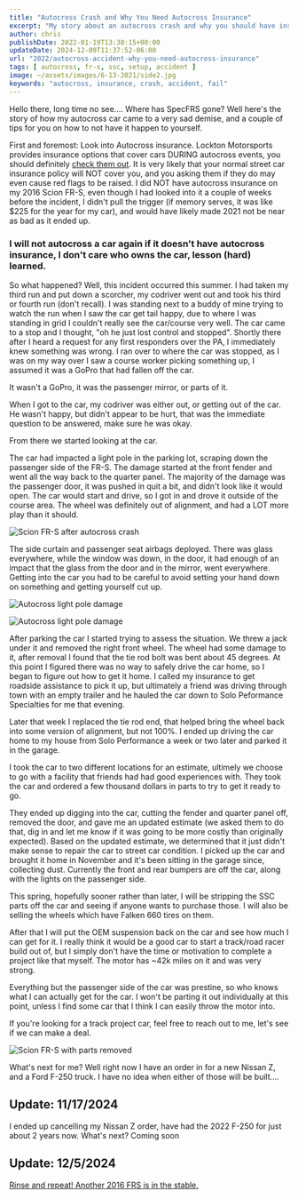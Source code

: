 ```yaml
---
title: "Autocross Crash and Why You Need Autocross Insurance"
excerpt: "My story about an autocross crash and why you should have insurance coverage"
author: chris
publishDate: 2022-01-19T13:30:15+00:00
updateDate: 2024-12-09T11:37:52-06:00
url: "2022/autocross-accident-why-you-need-autocross-insurance"
tags: [ autocross, fr-s, ssc, setup, accident ]
image: ~/assets/images/6-13-2021/side2.jpg
keywords: "autocross, insurance, crash, accident, fail"
---
```


Hello there, long time no see.... Where has SpecFRS gone? Well here's the story of how my autocross car came to a very sad demise, and a couple of tips for you on how to not have it happen to yourself.

First and foremost: Look into Autocross insurance. Lockton Motorsports provides insurance options that cover cars DURING autocross events, you should definitely [check them out](https://locktonmotorsports.com/autocross-off-track/). It is very likely that your normal street car insurance policy will NOT cover you, and you asking them if they do may even cause red flags to be raised. I did NOT have autocross insurance on my 2016 Scion FR-S, even though I had looked into it a couple of weeks before the incident, I didn't pull the trigger (if memory serves, it was like $225 for the year for my car), and would have likely made 2021 not be near as bad as it ended up. 

### I will not autocross a car again if it doesn't have autocross insurance, I don't care who owns the car, lesson (hard) learned.

So what happened? Well, this incident occurred this summer. I had taken my third run and put down a scorcher, my codriver went out and took his third or fourth run (don't recall). I was standing next to a buddy of mine trying to watch the run when I saw the car get tail happy, due to where I was standing in grid I couldn't really see the car/course very well. The car came to a stop and I thought, "oh he just lost control and stopped". Shortly there after I heard a request for any first responders over the PA, I immediately knew something was wrong. I ran over to where the car was stopped, as I was on my way over I saw a course worker picking something up, I assumed it was a GoPro that had fallen off the car.

It wasn't a GoPro, it was the passenger mirror, or parts of it.

When I got to the car, my codriver was either out, or getting out of the car. He wasn't happy, but didn't appear to be hurt, that was the immediate question to be answered, make sure he was okay.

From there we started looking at the car.

The car had impacted a light pole in the parking lot, scraping down the passenger side of the FR-S. The damage started at the front fender and went all the way back to the quarter panel. The majority of the damage was the passenger door, it was pushed in quit a bit, and didn't look like it would open. The car would start and drive, so I got in and drove it outside of the course area. The wheel was definitely out of alignment, and had a LOT more play than it should.

<Image 
  src={image1}
  alt="Scion FR-S after autocross crash" 
  title="Scion FR-S after autocross crash" 
  width={1024} 
    height={768}  
  class="layout-responsive"
  format="webp"
/>

The side curtain and passenger seat airbags deployed. There was glass everywhere, while the window was down, in the door, it had enough of an impact that the glass from the door and in the mirror, went everywhere. Getting into the car you had to be careful to avoid setting your hand down on something and getting yourself cut up.

<Image 
  src={image2} 
  alt="Autocross light pole damage" 
  title="Autocross light pole damage" 
  width={1024} 
    height={768}  
  class="layout-responsive"
  format="webp"
/>

<Image 
  src={image3}
  alt="Autocross light pole damage" 
  title="Autocross light pole damage" 
  width={1024} 
    height={768}  
  class="layout-responsive"
  format="webp"
/>

After parking the car I started trying to assess the situation. We threw a jack under it and removed the right front wheel. The wheel had some damage to it, after removal I found that the tie rod bolt was bent about 45 degrees. At this point I figured there was no way to safely drive the car home, so I began to figure out how to get it home. I called my insurance to get roadside assistance to pick it up, but ultimately a friend was driving through town with an empty trailer and he hauled the car down to Solo Peformance Specialties for me that evening. 

Later that week I replaced the tie rod end, that helped bring the wheel back into some version of alignment, but not 100%. I ended up driving the car home to my house from Solo Performance a week or two later and parked it in the garage.

I took the car to two different locations for an estimate, ultimely we choose to go with a facility that friends had had good experiences with. They took the car and ordered a few thousand dollars in parts to try to get it ready to go.

They ended up digging into the car, cutting the fender and quarter panel off, removed the door, and gave me an updated estimate (we asked them to do that, dig in and let me know if it was going to be more costly than originally expected). Based on the updated estimate, we determined that it just didn't make sense to repair the car to street car condition. I picked up the car and brought it home in November and it's been sitting in the garage since, collecting dust. Currently the front and rear bumpers are off the car, along with the lights on the passenger side. 

This spring, hopefully sooner rather than later, I will be stripping the SSC parts off the car and seeing if anyone wants to purchase those. I will also be selling the wheels which have Falken 660 tires on them.

After that I will put the OEM suspension back on the car and see how much I can get for it. I really think it would be a good car to start a track/road racer build out of, but I simply don't have the time or motivation to complete a project like that myself. The motor has ~42k miles on it and was very strong.

Everything but the passenger side of the car was prestine, so who knows what I can actually get for the car. I won't be parting it out individually at this point, unless I find some car that I think I can easily throw the motor into. 

If you're looking for a track project car, feel free to reach out to me, let's see if we can make a deal.

<Image 
  src={image4} 
  alt="Scion FR-S with parts removed" 
  title="Scion FR-S with parts removed" 
  width={1024} 
    height={768}  
  class="layout-responsive"
format="webp"
/>

What's next for me? Well right now I have an order in for a new Nissan Z, and a Ford F-250 truck. I have no idea when either of those will be built.... 

## Update: 11/17/2024
I ended up cancelling my Nissan Z order, have had the 2022 F-250 for just about 2 years now. What's next? Coming soon

## Update: 12/5/2024
[Rinse and repeat! Another 2016 FRS is in the stable.](/2024/newwebsite)
